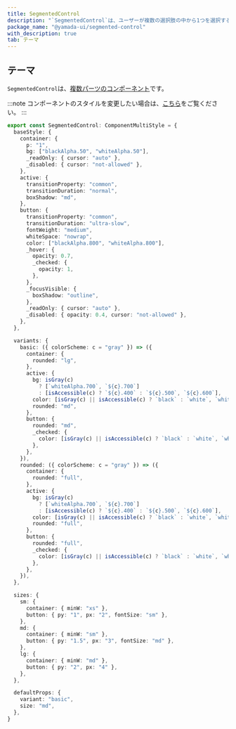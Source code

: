 ```yaml
---
title: SegmentedControl
description: "`SegmentedControl`は、ユーザーが複数の選択肢の中から1つを選択するための使用されるコンポーネントです。"
package_name: "@yamada-ui/segmented-control"
with_description: true
tab: テーマ
---
```


## テーマ

`SegmentedControl`は、[複数パーツのコンポーネント](/styled-system/theming/component-style#複数パーツのコンポーネント)です。

:::note
コンポーネントのスタイルを変更したい場合は、[こちら](/styled-system/theming/customize-theme#コンポーネントのスタイルを変更する)をご覧ください。
:::

```ts
export const SegmentedControl: ComponentMultiStyle = {
  baseStyle: {
    container: {
      p: "1",
      bg: ["blackAlpha.50", "whiteAlpha.50"],
      _readOnly: { cursor: "auto" },
      _disabled: { cursor: "not-allowed" },
    },
    active: {
      transitionProperty: "common",
      transitionDuration: "normal",
      boxShadow: "md",
    },
    button: {
      transitionProperty: "common",
      transitionDuration: "ultra-slow",
      fontWeight: "medium",
      whiteSpace: "nowrap",
      color: ["blackAlpha.800", "whiteAlpha.800"],
      _hover: {
        opacity: 0.7,
        _checked: {
          opacity: 1,
        },
      },
      _focusVisible: {
        boxShadow: "outline",
      },
      _readOnly: { cursor: "auto" },
      _disabled: { opacity: 0.4, cursor: "not-allowed" },
    },
  },

  variants: {
    basic: ({ colorScheme: c = "gray" }) => ({
      container: {
        rounded: "lg",
      },
      active: {
        bg: isGray(c)
          ? [`whiteAlpha.700`, `${c}.700`]
          : [isAccessible(c) ? `${c}.400` : `${c}.500`, `${c}.600`],
        color: [isGray(c) || isAccessible(c) ? `black` : `white`, `white`],
        rounded: "md",
      },
      button: {
        rounded: "md",
        _checked: {
          color: [isGray(c) || isAccessible(c) ? `black` : `white`, `white`],
        },
      },
    }),
    rounded: ({ colorScheme: c = "gray" }) => ({
      container: {
        rounded: "full",
      },
      active: {
        bg: isGray(c)
          ? [`whiteAlpha.700`, `${c}.700`]
          : [isAccessible(c) ? `${c}.400` : `${c}.500`, `${c}.600`],
        color: [isGray(c) || isAccessible(c) ? `black` : `white`, `white`],
        rounded: "full",
      },
      button: {
        rounded: "full",
        _checked: {
          color: [isGray(c) || isAccessible(c) ? `black` : `white`, `white`],
        },
      },
    }),
  },

  sizes: {
    sm: {
      container: { minW: "xs" },
      button: { py: "1", px: "2", fontSize: "sm" },
    },
    md: {
      container: { minW: "sm" },
      button: { py: "1.5", px: "3", fontSize: "md" },
    },
    lg: {
      container: { minW: "md" },
      button: { py: "2", px: "4" },
    },
  },

  defaultProps: {
    variant: "basic",
    size: "md",
  },
}
```

